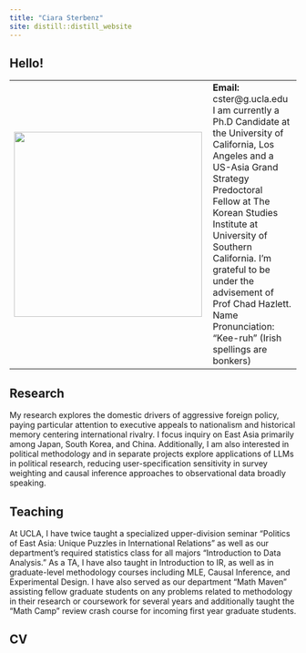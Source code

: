 ```yaml
---
title: "Ciara Sterbenz"
site: distill::distill_website
---
```


## Hello!

<table>
<tr>
<td>
<img align="left" src="./photos/headshot_1.jpg" width="330" height="325">
</td>
<td>
<b> Email:</b> cster@g.ucla.edu <br>
I am currently a Ph.D Candidate at the University of California, Los Angeles and a US-Asia Grand Strategy Predoctoral Fellow at The Korean Studies Institute at University of Southern California. I'm grateful to be under the advisement of Prof Chad Hazlett. <br>
Name Pronunciation: "Kee-ruh" (Irish spellings are bonkers) 
</td>
</tr>
</table>



## Research

My research explores the domestic drivers of aggressive foreign policy, paying particular attention to executive appeals to nationalism and historical memory centering international rivalry. I focus inquiry on East Asia primarily among Japan, South Korea, and China. Additionally, I am also interested in political methodology and in separate projects explore applications of LLMs in political research, reducing user-specification sensitivity in survey weighting and causal inference approaches to observational data broadly speaking. 

## Teaching

At UCLA, I have twice taught a specialized upper-division seminar "Politics of East Asia: Unique Puzzles in International Relations" as well as our department's required statistics class for all majors "Introduction to Data Analysis." As a TA, I have also taught in Introduction to IR, as well as in graduate-level methodology courses including MLE, Causal Inference, and Experimental Design. I have also served as our department "Math Maven" assisting fellow graduate students on any problems related to methodology in their research or coursework for several years and additionally taught the "Math Camp" review crash course for incoming first year graduate students.

## CV
